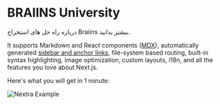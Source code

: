 

# **BRAIINS** University

درباره راه حل های استخراج Braiins بیشتر بدانید.

It supports Markdown and React components ([MDX](/features/mdx)), automatically generated [sidebar and anchor links](/get-started#sidebar-and-anchor-links), file-system based routing, built-in syntax highlighting, image optimization, custom layouts, i18n, and all the features you love about Next.js.

Here's what you will get in 1 minute:

<Bleed>![Nextra Example](../public/demo.png)</Bleed>
